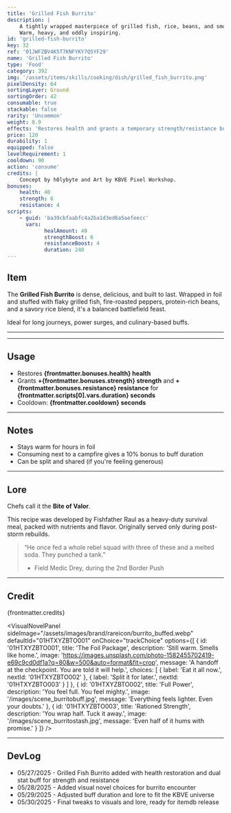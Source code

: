```yaml
---
title: 'Grilled Fish Burrito'
description: |
    A tightly wrapped masterpiece of grilled fish, rice, beans, and smoldering spices.
    Warm, heavy, and oddly inspiring.
id: 'grilled-fish-burrito'
key: 32
ref: '01JWFZBV4K5T7KNFYKY7Q5YF29'
name: 'Grilled Fish Burrito'
type: 'Food'
category: 392
img: '/assets/items/skills/cooking/dish/grilled_fish_burrito.png'
pixelDensity: 64
sortingLayer: Ground
sortingOrder: 42
consumable: true
stackable: false
rarity: 'Uncommon'
weight: 0.9
effects: 'Restores health and grants a temporary strength/resistance buff.'
price: 120
durability: 1
equipped: false
levelRequirement: 1
cooldown: 90
action: 'consume'
credits: |
    Concept by h0lybyte and Art by KBVE Pixel Workshop.
bonuses:
    health: 40
    strength: 6
    resistance: 4
scripts:
    - guid: 'ba39cbfaabfc4a2ba1d3ed6a5aefeecc'
      vars:
            healAmount: 40
            strengthBoost: 6
            resistanceBoost: 4
            duration: 240
---
```



## Item

The **Grilled Fish Burrito** is dense, delicious, and built to last.
Wrapped in foil and stuffed with flaky grilled fish, fire-roasted peppers, protein-rich beans, and a savory rice blend, it's a balanced battlefield feast.

Ideal for long journeys, power surges, and culinary-based buffs.

---

<ItemDBPanel data={frontmatter} />

---

## Usage

- Restores **{frontmatter.bonuses.health} health**  
- Grants **+{frontmatter.bonuses.strength} strength** and **+{frontmatter.bonuses.resistance} resistance** for **{frontmatter.scripts[0].vars.duration} seconds**  
- Cooldown: **{frontmatter.cooldown} seconds**

---

## Notes

- Stays warm for hours in foil  
- Consuming next to a campfire gives a 10% bonus to buff duration  
- Can be split and shared (if you're feeling generous)

---

## Lore

Chefs call it the **Bite of Valor**.

This recipe was developed by Fishfather Raul as a heavy-duty survival meal, packed with nutrients and flavor.
Originally served only during post-storm rebuilds.

> “He once fed a whole rebel squad with three of these and a melted soda. They punched a tank.”  
> - Field Medic Drey, during the 2nd Border Push


---

## Credit

{frontmatter.credits}

<VisualNovelPanel
  sideImage="/assets/images/brand/rareicon/burrito_buffed.webp"
  defaultId="01HTXYZBTO001"
  onChoice="trackChoice"
  options={[
    {
      id: '01HTXYZBTO001',
      title: 'The Foil Package',
      description: 'Still warm. Smells like home.',
      image: 'https://images.unsplash.com/photo-1582455702419-e69c9cd0df1a?q=80&w=500&auto=format&fit=crop',
      message: 'A handoff at the checkpoint. You are told it will help.',
      choices: [
        { label: 'Eat it all now.', nextId: '01HTXYZBTO002' },
        { label: 'Split it for later.', nextId: '01HTXYZBTO003' }
      ]
    },
    {
      id: '01HTXYZBTO002',
      title: 'Full Power',
      description: 'You feel full. You feel mighty.',
      image: '/images/scene_burritobuff.jpg',
      message: 'Everything feels lighter. Even your doubts.'
    },
    {
      id: '01HTXYZBTO003',
      title: 'Rationed Strength',
      description: 'You wrap half. Tuck it away.',
      image: '/images/scene_burritostash.jpg',
      message: 'Even half of it hums with promise.'
    }
  ]}
/>

---

## DevLog

- 05/27/2025 - Grilled Fish Burrito added with health restoration and dual stat buff for strength and resistance
- 05/28/2025 - Added visual novel choices for burrito encounter
- 05/29/2025 - Adjusted buff duration and lore to fit the KBVE universe
- 05/30/2025 - Final tweaks to visuals and lore, ready for itemdb release